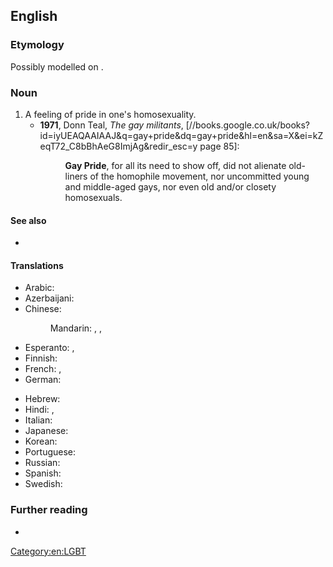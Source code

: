 ==English==
{{wikipedia}}
===Etymology===
Possibly modelled on {{m|en|black pride}}.

===Noun===
{{en-noun|-}}

# A feeling of pride in one's homosexuality.
#* '''1971''', Donn Teal, ''The gay militants'', [//books.google.co.uk/books?id=iyUEAQAAIAAJ&q=gay+pride&dq=gay+pride&hl=en&sa=X&ei=kZeqT72_C8bBhAeG8ImjAg&redir_esc=y page 85]:
#*: '''Gay Pride''', for all its need to show off, did not alienate old-liners of the homophile movement, nor uncommitted young and middle-aged gays, nor even old and/or closety homosexuals.

====See also====
* {{l|en|pride parade}}

====Translations====
{{trans-top|a feeling of pride in one's homosexuality}}
* Arabic: {{t-needed|ar}}
* Azerbaijani: {{t|az|gey prayd}}
* Chinese:
*: Mandarin: {{t|cmn|同志驕傲|tr=tóngzhì jiaoào|sc=Hani}}, {{t|cmn|同性恋自豪|tr=tóngxìngliàn zìháo|sc=Hani}}, {{t|cmn|同志自豪|tr=tóngzhì zìháo|sc=Hani}}
* Esperanto: {{t|eo|gejfiero}}, {{t|eo|gejfiereco}}
* Finnish: {{t+|fi|pride}}
* French: {{t|fr|Gay Pride|m}}, {{t|fr|Fierté Gaie|f}}
* German: {{t|de|Gay Pride}}
{{trans-mid}}
* Hebrew: {{t+|he|גַּאֲוָה|f|tr=ga'avá}}
* Hindi: {{t|hi|गे प्राइड|m|tr=gē prā'iḍ|sc=Deva}}, {{t|hi|गे गर्व|m|tr=gē garv|sc=Deva}}
* Italian: {{t-needed|it}}
* Japanese: {{t|ja|ゲイ・プライド|tr=gei-puraido|sc=Jpan}}
* Korean: {{t|ko|게이 프라이드|sc=Kore}}
* Portuguese: {{t|pt|orgulho gay|m}}
* Russian: {{t+|ru|гей-пра́йд|m}}
* Spanish: {{t|es|orgullo gay|m}}
* Swedish: {{t+|sv|pride|c}}
{{trans-bottom}}

===Further reading===
* {{pedia|Black pride}}

[[Category:en:LGBT]]